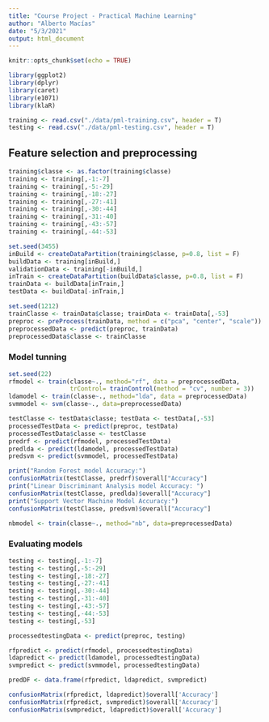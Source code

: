 ```yaml
---
title: "Course Project - Practical Machine Learning"
author: "Alberto Macías"
date: "5/3/2021"
output: html_document
---
```


```r
knitr::opts_chunk$set(echo = TRUE)
```

```r
library(ggplot2)
library(dplyr)
library(caret)
library(e1071)
library(klaR)
```

```r
training <- read.csv("./data/pml-training.csv", header = T)
testing <- read.csv("./data/pml-testing.csv", header = T)
```

## Feature selection and preprocessing

```r
training$classe <- as.factor(training$classe)
training <- training[,-1:-7]
training <- training[,-5:-29]
training <- training[,-18:-27]
training <- training[,-27:-41]
training <- training[,-30:-44]
training <- training[,-31:-40]
training <- training[,-43:-57]
training <- training[,-44:-53]
```


```r
set.seed(3455)
inBuild <- createDataPartition(training$classe, p=0.8, list = F)
buildData <- training[inBuild,]
validationData <- training[-inBuild,]
inTrain <- createDataPartition(buildData$classe, p=0.8, list = F)
trainData <- buildData[inTrain,]
testData <- buildData[-inTrain,]
```


```r
set.seed(1212)
trainClasse <- trainData$classe; trainData <- trainData[,-53]
preproc <- preProcess(trainData, method = c("pca", "center", "scale"))
preprocessedData <- predict(preproc, trainData)
preprocessedData$classe <- trainClasse
```


### Model tunning

```r
set.seed(22)
rfmodel <- train(classe~., method="rf", data = preprocessedData,
                 trControl= trainControl(method = "cv", number = 3))
ldamodel <- train(classe~., method="lda", data = preprocessedData)
svmmodel <- svm(classe~., data=preprocessedData)
```

```r
testClasse <- testData$classe; testData <- testData[,-53]
processedTestData <- predict(preproc, testData)
processedTestData$classe <- testClasse
predrf <- predict(rfmodel, processedTestData)
predlda <- predict(ldamodel, processedTestData)
predsvm <- predict(svmmodel, processedTestData)
```

```r
print("Random Forest model Accuracy:")
confusionMatrix(testClasse, predrf)$overall["Accuracy"]
print("Linear Discriminant Analysis model Accuracy: ")
confusionMatrix(testClasse, predlda)$overall["Accuracy"]
print("Support Vector Machine Model Accuracy:")
confusionMatrix(testClasse, predsvm)$overall["Accuracy"]
```

```r
nbmodel <- train(classe~., method="nb", data=preprocessedData)
```


### Evaluating models














```r
testing <- testing[,-1:-7]
testing <- testing[,-5:-29]
testing <- testing[,-18:-27]
testing <- testing[,-27:-41]
testing <- testing[,-30:-44]
testing <- testing[,-31:-40]
testing <- testing[,-43:-57]
testing <- testing[,-44:-53]
testing <- testing[,-53]

processedtestingData <- predict(preproc, testing)
```

```r
rfpredict <- predict(rfmodel, processedtestingData)
ldapredict <- predict(ldamodel, processedtestingData)
svmpredict <- predict(svmmodel, processedtestingData)

predDF <- data.frame(rfpredict, ldapredict, svmpredict)
```

```r
confusionMatrix(rfpredict, ldapredict)$overall['Accuracy']
confusionMatrix(rfpredict, svmpredict)$overall['Accuracy']
confusionMatrix(svmpredict, ldapredict)$overall['Accuracy']
```


